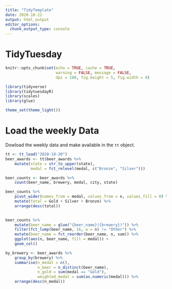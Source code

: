 ```yaml
---
title: "TidyTemplate"
date: 2020-10-22
output: html_output
editor_options: 
  chunk_output_type: console
---
```


# TidyTuesday

```r

knitr::opts_chunk$set(echo = TRUE, cache = TRUE,
                      warning = FALSE, message = FALSE,
                      dpi = 180, fig.height = 5, fig.width = 8)

library(tidyverse)
library(tidytuesdayR)
library(scales)
library(glue)

theme_set(theme_light())
```

# Load the weekly Data

Dowload the weekly data and make available in the `tt` object.

```r

tt <- tt_load("2020-10-20")
beer_awards <- tt$beer_awards %>% 
    mutate(state = str_to_upper(state),
           medal = fct_relevel(medal, c("Bronze", "Silver")))

```

```r
beer_counts <- beer_awards %>% 
    count(beer_name, brewery, medal, city, state)


```

```r
beer_counts %>% 
    pivot_wider(names_from = medal, values_from = n, values_fill = 0) %>% 
    mutate(total = Gold + Silver + Bronze) %>% 
    arrange(desc(total))
    
```

```r
beer_counts %>% 
    mutate(beer_name = glue("{beer_name}({brewery})")) %>% 
    filter(fct_lump(beer_name, 16, w = n) != "Other") %>% 
    mutate(beer_name = fct_reorder(beer_name, n, sum)) %>% 
    ggplot(aes(n, beer_name, fill = medal)) +
    geom_col()


```

```r
by_brewery <- beer_awards %>% 
    group_by(brewery) %>% 
    summarise(n_medal = n(),
              n_beer = n_distinct(beer_name),
              n_gold = sum(medal == "Gold"),
              weighted_medal = sum(as.numeric(medal))) %>% 
    arrange(desc(n_medal))
```

